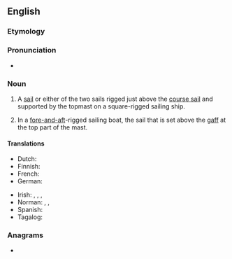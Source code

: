 ==English==

===Etymology===
{{af|en|top|sail}}

===Pronunciation===
* {{IPA|lang=en|/ˈtɒpslz/}}
{{rfap|lang=en}}

===Noun===
{{en-noun}}

# {{lb|en|nautical}} A [[sail]] or either of the two sails rigged just above the [[course sail]] and supported by the topmast on a square-rigged sailing ship.
# {{lb|en|nautical}} In a [[fore-and-aft]]-rigged sailing boat, the sail that is set above the [[gaff]] at the top part of the mast.

====Translations====
{{trans-top|sail above the course sail}}
* Dutch: {{t|nl|bovenzeil|n}}
* Finnish: {{t|fi|märssypurje}}
* French: {{t+|fr|hunier|m}}
* German: {{t|de|Toppsegel|n}}
{{trans-mid}}
* Irish: {{t|ga|bairbíneach|m}}, {{t|ga|barréadach|m}}, {{t|ga|barrsheol|m}}, {{t|ga|seol bairr|m}}
* Norman: {{t|nrf|heune|f}}, {{t|nrf|heuniéthe|f}}, {{t|nrf|tâp-sèle|f}}
* Spanish: {{t+|es|gavia|f}}
* Tagalog: {{t|tl|gabya}}
{{trans-bottom}}

===Anagrams===
* {{anagrams|en|'ospital|apostil}}